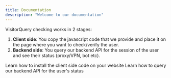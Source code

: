 ```yaml
---
title: Documentation
description: "Welcome to our documentation"
---
```


<Info>VisitorQuery checking works in 2 stages:</Info>

1. **Client side**: You copy the javascript code that we provide and place it on the page where you want to check/verify the user.
2. **Backend side**: You query our backend API for the session of the user and see their status (proxy/VPN, bot etc).

<CardGroup cols={2}>
  <Card
    title="Client install guide"
    icon="scroll"
    href="https://mintlify.com/docs/quickstart"
  >
    Learn how to install the client side code on your website
  </Card>
  <Card
    title="Backend API docs"
    icon="arrow-right-arrow-left"
    href="/api-reference/introduction"
  >
    Learn how to query our backend API for the user's status
  </Card>
</CardGroup>
